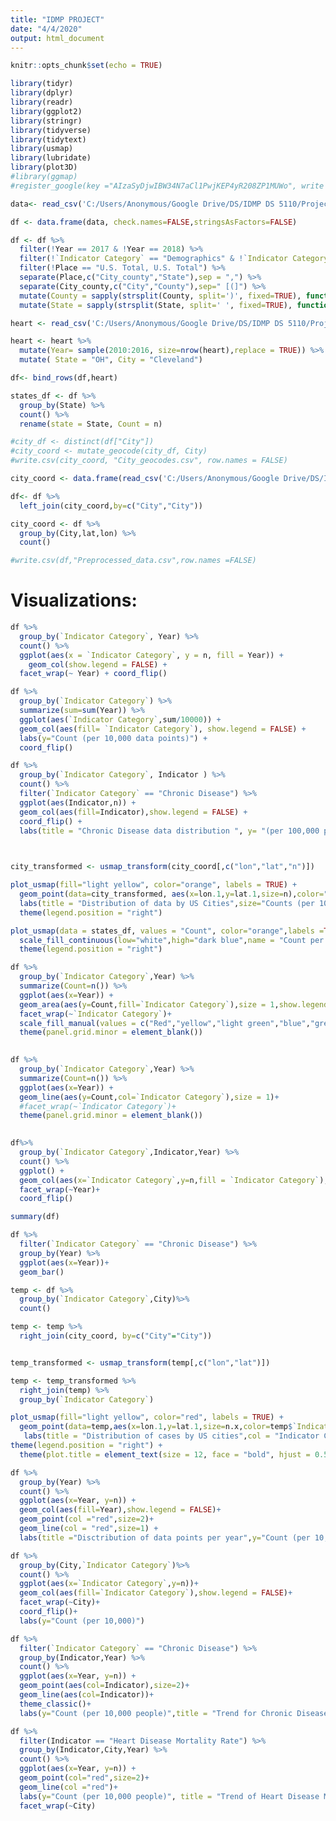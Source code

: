 ---
title: "IDMP PROJECT"
date: "4/4/2020"
output: html_document
---

```{r setup, include=FALSE}
knitr::opts_chunk$set(echo = TRUE)
```

```{r Libraries, warning=FALSE}
library(tidyr)
library(dplyr)
library(readr)
library(ggplot2)
library(stringr)
library(tidyverse)
library(tidytext)
library(usmap)
library(lubridate)
library(plot3D)
#library(ggmap)
#register_google(key ="AIzaSyDjwIBW34N7aCl1PwjKEP4yR208ZP1MUWo", write =TRUE)
```


```{r Preprocessing, warning=FALSE}

data<- read_csv('C:/Users/Anonymous/Google Drive/DS/IDMP DS 5110/Project/BCHI-dataset_2019-03-04.csv')

df <- data.frame(data, check.names=FALSE,stringsAsFactors=FALSE)

df <- df %>%
  filter(!Year == 2017 & !Year == 2018) %>%
  filter(!`Indicator Category` == "Demographics" & !`Indicator Category` =="Social and Economic Factors") %>%
  filter(!Place == "U.S. Total, U.S. Total") %>%
  separate(Place,c("City_county","State"),sep = ",") %>%
  separate(City_county,c("City","County"),sep=" [(]") %>%
  mutate(County = sapply(strsplit(County, split=')', fixed=TRUE), function(x) (x[1]))) %>%
  mutate(State = sapply(strsplit(State, split=' ', fixed=TRUE), function(x) (x[2])))

heart <- read_csv('C:/Users/Anonymous/Google Drive/DS/IDMP DS 5110/Project/heart.csv')

heart <- heart %>%
  mutate(Year= sample(2010:2016, size=nrow(heart),replace = TRUE)) %>%
  mutate( State = "OH", City = "Cleveland")

df<- bind_rows(df,heart)

states_df <- df %>%
  group_by(State) %>%
  count() %>%
  rename(state = State, Count = n)

#city_df <- distinct(df["City"])
#city_coord <- mutate_geocode(city_df, City)
#write.csv(city_coord, "City_geocodes.csv", row.names = FALSE)

city_coord <- data.frame(read_csv('C:/Users/Anonymous/Google Drive/DS/IDMP DS 5110/Project/City_geocodes.csv'))

df<- df %>%
  left_join(city_coord,by=c("City","City"))

city_coord <- df %>%
  group_by(City,lat,lon) %>%
  count() 

#write.csv(df,"Preprocessed_data.csv",row.names =FALSE)

```

# Visualizations:


```{r 1, warning=FALSE}
df %>%
  group_by(`Indicator Category`, Year) %>%
  count() %>%
  ggplot(aes(x = `Indicator Category`, y = n, fill = Year)) + 
	geom_col(show.legend = FALSE) + 
  facet_wrap(~ Year) + coord_flip()

```



```{r 2, warning=FALSE}

df %>%
  group_by(`Indicator Category`) %>%
  summarize(sum=sum(Year)) %>%
  ggplot(aes(`Indicator Category`,sum/10000)) +
  geom_col(aes(fill= `Indicator Category`), show.legend = FALSE) +
  labs(y="Count (per 10,000 data points)") +
  coord_flip()

```


```{r 3, warning=FALSE}
df %>%
  group_by(`Indicator Category`, Indicator ) %>%
  count() %>%
  filter(`Indicator Category` == "Chronic Disease") %>%
  ggplot(aes(Indicator,n)) + 
  geom_col(aes(fill=Indicator),show.legend = FALSE) + 
  coord_flip() +
  labs(title = "Chronic Disease data distribution ", y= "(per 100,000 people)")

    
```

```{r 4, warning=FALSE}

city_transformed <- usmap_transform(city_coord[,c("lon","lat","n")])  

plot_usmap(fill="light yellow", color="orange", labels = TRUE) +
  geom_point(data=city_transformed, aes(x=lon.1,y=lat.1,size=n),color="magenta",alpha=0.5) +
  labs(title = "Distribution of data by US Cities",size="Counts (per 10,000 data points)") +
  theme(legend.position = "right")

```

```{r 5, warning=FALSE}



plot_usmap(data = states_df, values = "Count", color="orange",labels =TRUE) +
  scale_fill_continuous(low="white",high="dark blue",name = "Count per state ", label = scales::comma) +
  theme(legend.position = "right")

```

```{r 6, warning=FALSE}

df %>%
  group_by(`Indicator Category`,Year) %>%
  summarize(Count=n()) %>%
  ggplot(aes(x=Year)) +
  geom_area(aes(y=Count,fill=`Indicator Category`),size = 1,show.legend = FALSE,alpha =0.5)+
  facet_wrap(~`Indicator Category`)+
  scale_fill_manual(values = c("Red","yellow","light green","blue","green","brown","orange","magenta","cyan","purple","light blue"))+
  theme(panel.grid.minor = element_blank()) 
  
```

```{r 7, warning=FALSE}

df %>%
  group_by(`Indicator Category`,Year) %>%
  summarize(Count=n()) %>%
  ggplot(aes(x=Year)) +
  geom_line(aes(y=Count,col=`Indicator Category`),size = 1)+
  #facet_wrap(~`Indicator Category`)+
  theme(panel.grid.minor = element_blank()) 
  
```
                        
```{r 8, warning=FALSE}
df%>%
  group_by(`Indicator Category`,Indicator,Year) %>%
  count() %>%
  ggplot() +
  geom_col(aes(x=`Indicator Category`,y=n,fill = `Indicator Category`),show.legend = FALSE)+
  facet_wrap(~Year)+
  coord_flip()

```


```{r 9, warning = FALSE}

summary(df)

```


```{r 10, warning = FALSE}

df %>%
  filter(`Indicator Category` == "Chronic Disease") %>%
  group_by(Year) %>%
  ggplot(aes(x=Year))+
  geom_bar()

```


```{r 11, warning = FALSE}

temp <- df %>%
  group_by(`Indicator Category`,City)%>%
  count()

temp <- temp %>%
  right_join(city_coord, by=c("City"="City"))


temp_transformed <- usmap_transform(temp[,c("lon","lat")])  

temp <- temp_transformed %>%
  right_join(temp) %>%
  group_by(`Indicator Category`)

plot_usmap(fill="light yellow", color="red", labels = TRUE) +
  geom_point(data=temp,aes(x=lon.1,y=lat.1,size=n.x,color=temp$`Indicator Category`)) +
   labs(title = "Distribution of cases by US cities",col = "Indicator Category",size="Counts") +
theme(legend.position = "right") +
  theme(plot.title = element_text(size = 12, face = "bold", hjust = 0.5))


```


```{r 12, warning = FALSE}
df %>%
  group_by(Year) %>%
  count() %>%
  ggplot(aes(x=Year, y=n)) +
  geom_col(aes(fill=Year),show.legend = FALSE)+
  geom_point(col ="red",size=2)+
  geom_line(col = "red",size=1) +
  labs(title ="Disctribution of data points per year",y="Count (per 10,000 data points)")

```


```{r 13, warning = FALSE}

df %>%
  group_by(City,`Indicator Category`)%>%
  count() %>%
  ggplot(aes(x=`Indicator Category`,y=n))+
  geom_col(aes(fill=`Indicator Category`),show.legend = FALSE)+
  facet_wrap(~City)+
  coord_flip()+
  labs(y="Count (per 10,000)")
```


```{r 14}

df %>%
  filter(`Indicator Category` == "Chronic Disease") %>%
  group_by(Indicator,Year) %>%
  count() %>%
  ggplot(aes(x=Year, y=n)) +
  geom_point(aes(col=Indicator),size=2)+
  geom_line(aes(col=Indicator))+
  theme_classic()+
  labs(y="Count (per 10,000 people)",title = "Trend for Chronic Disease Indicators")

```


```{r 15}
df %>%
  filter(Indicator == "Heart Disease Mortality Rate") %>%
  group_by(Indicator,City,Year) %>%
  count() %>%
  ggplot(aes(x=Year, y=n)) +
  geom_point(col="red",size=2)+
  geom_line(col ="red")+
  labs(y="Count (per 10,000 people)", title = "Trend of Heart Disease Mortality rate over the Years") +
  facet_wrap(~City)


  

```